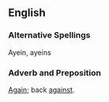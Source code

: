 ==English==
===Alternative Spellings===
Ayein, ayeins

===Adverb and Preposition===
[[Again]]; back [[against]].